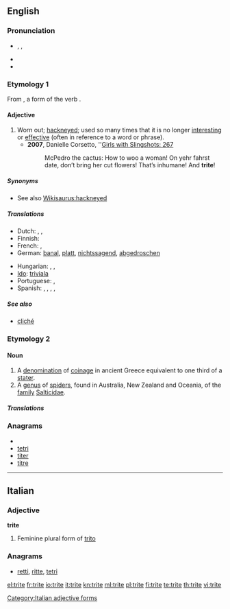==English==

===Pronunciation===
* {{enPR|trīt}}, {{IPA|/traɪt/}}, {{SAMPA|/traIt/}}
* {{audio|en-us-trite.ogg|Audio (US)}}
* {{rhymes|aɪt}}

===Etymology 1===
From {{etyl|la}} {{term|tritus|lang=la}}, a form of the verb {{term|terere||to rub or wear|lang=la}}.

====Adjective====
{{en-adj|trit|er}}

# Worn out; [[hackneyed]]; used so many times that it is no longer [[interesting]] or [[effective]] (often in reference to a word or phrase).
#* '''2007''', Danielle Corsetto, ''[http://www.daniellecorsetto.com/archive.php?today=630&comic=267 Girls with Slingshots: 267]
#*: McPedro the cactus: How to woo a woman!  On yehr fahrst date, don’t bring her cut flowers!  That’s inhumane!  And '''trite'''!

=====Synonyms=====
* See also [[Wikisaurus:hackneyed]]

=====Translations=====
{{trans-top|worn out; hackneyed; used so many times that it is no longer interesting or effective}}
* Dutch: {{t+|nl|versleten}}, {{t+|nl|afgezaagd}}, {{t-|nl|banaal}}
* Finnish: {{t-|fi|kulunut}}
* French: {{t+|fr|banal}}, {{t+|fr|trivial}}
* German: [[banal]], [[platt]], [[nichtssagend]], [[abgedroschen]]
{{trans-mid}}
* Hungarian: {{t|hu|elkoptatott}}, {{t|hu|elcsépelt}}, {{t+|hu|banális}}
* [[Ido]]: [[triviala]]
* Portuguese: {{t+|pt|gasto}}, {{t+|pt|banal}}
* Spanish: {{t-|es|manido}}, {{t-|es|trillado}}, {{t+|es|cliché}}, {{t-|es|tópico}}, {{t-|es|lugar común}}
{{trans-bottom}}

=====See also=====
* [[cliché]]

===Etymology 2===
{{etystub}}

{{wikipedia|Trite (genus)}}

====Noun====
{{en-noun|-}}

# A [[denomination]] of [[coinage]] in ancient Greece equivalent to one third of a [[stater]].
# A [[genus]] of [[spider]]s, found in Australia, New Zealand and Oceania, of the [[family]] [[Salticidae]].

=====Translations=====
{{trans-top|denomination of ancient Greek coinage}}
{{trans-mid}}
{{trans-bottom}}

{{trans-top|spider genus}}
{{trans-mid}}
{{trans-bottom}}

===Anagrams===
* {{alphagram|eirtt}}
* [[tetri#English|tetri]]
* [[titer#English|titer]]
* [[titre#English|titre]]

----

==Italian==

===Adjective===
'''trite''' {{f}}

# Feminine plural form of [[trito]]

===Anagrams===
* [[retti#Italian|retti]], [[ritte#Italian|ritte]], [[tetri#Italian|tetri]]

[[Category:Italian adjective forms]]

[[el:trite]]
[[fr:trite]]
[[io:trite]]
[[it:trite]]
[[kn:trite]]
[[ml:trite]]
[[pl:trite]]
[[fi:trite]]
[[te:trite]]
[[th:trite]]
[[vi:trite]]